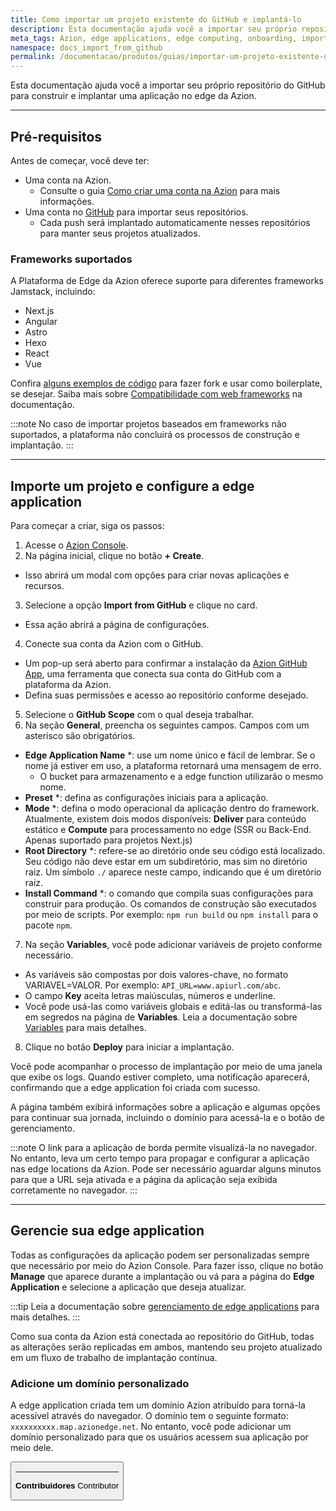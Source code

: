 ```yaml
---
title: Como importar um projeto existente do GitHub e implantá-lo
description: Esta documentação ajuda você a importar seu próprio repositório do GitHub para construir e implantar uma aplicação no edge da Azion.
meta_tags: Azion, edge applications, edge computing, onboarding, importar do GitHub
namespace: docs_import_from_github
permalink: /documentacao/produtos/guias/importar-um-projeto-existente-do-github/
---
```


Esta documentação ajuda você a importar seu próprio repositório do GitHub para construir e implantar uma aplicação no edge da Azion.

---

## Pré-requisitos

Antes de começar, você deve ter:

- Uma conta na Azion.
    - Consulte o guia [Como criar uma conta na Azion](/pt-br/documentacao/produtos/contas/criar-uma-conta/) para mais informações.
- Uma conta no [GitHub](https://github.com/signup) para importar seus repositórios.
    - Cada push será implantado automaticamente nesses repositórios para manter seus projetos atualizados.

### Frameworks suportados

A Plataforma de Edge da Azion oferece suporte para diferentes frameworks Jamstack, incluindo:

- Next.js
- Angular
- Astro
- Hexo
- React
- Vue

Confira [alguns exemplos de código](https://github.com/aziontech/azion-samples/tree/dev/templates) para fazer fork e usar como boilerplate, se desejar. Saiba mais sobre [Compatibilidade com web frameworks](/pt-br/documentacao/produtos/devtools/azion-edge-runtime/compatibilidade-frameworks/) na documentação.

:::note
No caso de importar projetos baseados em frameworks não suportados, a plataforma não concluirá os processos de construção e implantação.
:::

---

## Importe um projeto e configure a edge application

Para começar a criar, siga os passos:

1. Acesse o [Azion Console](https://console.azion.com/).
2. Na página inicial, clique no botão **+ Create**.
- Isso abrirá um modal com opções para criar novas aplicações e recursos.
3. Selecione a opção **Import from GitHub** e clique no card.
- Essa ação abrirá a página de configurações.
4. Conecte sua conta da Azion com o GitHub.
- Um pop-up será aberto para confirmar a instalação da [Azion GitHub App](/pt-br/documentacao/produtos/guias/azion-github-app/), uma ferramenta que conecta sua conta do GitHub com a plataforma da Azion.
- Defina suas permissões e acesso ao repositório conforme desejado.
5. Selecione o **GitHub Scope** com o qual deseja trabalhar.
6. Na seção **General**, preencha os seguintes campos. Campos com um asterisco são obrigatórios.
- **Edge Application Name** *: use um nome único e fácil de lembrar. Se o nome já estiver em uso, a plataforma retornará uma mensagem de erro.
    - O bucket para armazenamento e a edge function utilizarão o mesmo nome.
- **Preset** *: defina as configurações iniciais para a aplicação.
- **Mode** *: defina o modo operacional da aplicação dentro do framework. Atualmente, existem dois modos disponíveis: **Deliver** para conteúdo estático e **Compute** para processamento no edge (SSR ou Back-End. Apenas suportado para projetos Next.js)
- **Root Directory** *: refere-se ao diretório onde seu código está localizado. Seu código não deve estar em um subdiretório, mas sim no diretório raiz. Um símbolo ``./`` aparece neste campo, indicando que é um diretório raiz.
- **Install Command** *: o comando que compila suas configurações para construir para produção. Os comandos de construção são executados por meio de scripts. Por exemplo: `npm run build` ou `npm install` para o pacote `npm`.
7. Na seção **Variables**, você pode adicionar variáveis de projeto conforme necessário.
- As variáveis são compostas por dois valores-chave, no formato VARIAVEL=VALOR. Por exemplo: `API_URL=www.apiurl.com/abc`.
- O campo **Key** aceita letras maiúsculas, números e underline.
- Você pode usá-las como variáveis globais e editá-las ou transformá-las em segredos na página de **Variables**. Leia a documentação sobre [Variables](/pt-br/documentacao/produtos/build/environment-variables/) para mais detalhes.
8. Clique no botão **Deploy** para iniciar a implantação.

Você pode acompanhar o processo de implantação por meio de uma janela que exibe os logs. Quando estiver completo, uma notificação aparecerá, confirmando que a edge application foi criada com sucesso.

A página também exibirá informações sobre a aplicação e algumas opções para continuar sua jornada, incluindo o domínio para acessá-la e o botão de gerenciamento.

:::note
O link para a aplicação de borda permite visualizá-la no navegador. No entanto, leva um certo tempo para propagar e configurar a aplicação nas edge locations da Azion. Pode ser necessário aguardar alguns minutos para que a URL seja ativada e a página da aplicação seja exibida corretamente no navegador.
:::

---

## Gerencie sua edge application

Todas as configurações da aplicação podem ser personalizadas sempre que necessário por meio do Azion Console. Para fazer isso, clique no botão **Manage** que aparece durante a implantação ou vá para a página do **Edge Application** e selecione a aplicação que deseja atualizar.

:::tip
Leia a documentação sobre [gerenciamento de edge applications](/pt-br/documentacao/produtos/build/edge-application/primeiros-passos/) para mais detalhes.
:::

Como sua conta da Azion está conectada ao repositório do GitHub, todas as alterações serão replicadas em ambos, mantendo seu projeto atualizado em um fluxo de trabalho de implantação contínua.

### Adicione um domínio personalizado

A edge application criada tem um domínio Azion atribuído para torná-la acessível através do navegador. O domínio tem o seguinte formato: `xxxxxxxxxx.map.azionedge.net`. No entanto, você pode adicionar um domínio personalizado para que os usuários acessem sua aplicação por meio dele.


<Button href="/pt-br/documentacao/produtos/guias/configurar-dominio/" text="saiba mais sobre domínios" variant="secondary" /> 

---


**Contribuidores** <ContributorList>Contributor</ContributorList>